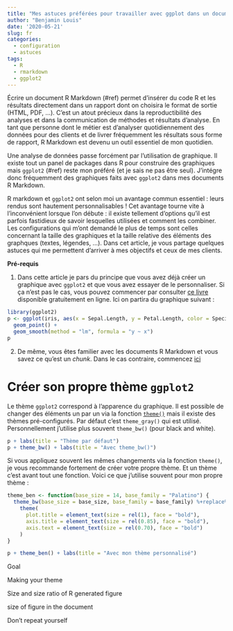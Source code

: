 ```yaml
---
title: "Mes astuces préférées pour travailler avec ggplot dans un document RMarkdown"
author: "Benjamin Louis"
date: '2020-05-21'
slug: fr
categories:
  - configuration
  - astuces
tags:
  - R
  - rmarkdown
  - ggplot2
---
```


Écrire un document R Markdown (#ref) permet d'insérer du code R et les résultats directement dans un rapport dont on choisira le format de sortie (HTML, PDF, ...). C'est un atout précieux dans la reproductibilité des analyses et dans la communication de méthodes et résultats d'analyse. En tant que personne dont le métier est d'analyser quotidiennement des données pour des clients et de livrer fréquemment les résultats sous forme de rapport, R Markdown est devenu un outil essentiel de mon quotidien.

Une analyse de données passe forcément par l'utilisation de graphique. Il existe tout un panel de packages dans R pour construire des graphiques mais `ggplot2` (#ref) reste mon préféré (et je sais ne pas être seul). J'intégre donc fréquemment des graphiques faits avec `ggplot2` dans mes documents R Markdown.

R markdown et `ggplot2` ont selon moi un avantage commun essentiel : leurs rendus sont hautement personnalisables ! Cet avantage tourne vite à l'inconvénient lorsque l'on débute : il existe tellement d'options qu'il est parfois fastidieux de savoir lesquelles utilisées et comment les combiner. Les configurations qui m'ont demandé le plus de temps sont celles concernant la taille des graphiques et la taille relative des éléments des graphques (textes, légendes, ...). Dans cet article, je vous partage quelques astuces qui me permettent d'arriver à mes objectifs et ceux de mes clients.

__Pré-requis__

1. Dans cette article je pars du principe que vous avez déjà créer un graphique avec `ggplot2` et que vous avez essayer de le personnaliser. Si ça n'est pas le cas, vous pouvez commencer par consulter [ce livre](https://ggplot2-book.org/) disponible gratuitement en ligne. Ici on partira du graphique suivant :

```r
library(ggplot2)
p <- ggplot(iris, aes(x = Sepal.Length, y = Petal.Length, color = Species)) +
  geom_point() +
  geom_smooth(method = "lm", formula = "y ~ x")
p
```

2. De même, vous êtes familier avec les documents R Markdown et vous savez ce qu'est un _chunk_. Dans le cas contraire, commencez [ici](https://bookdown.org/yihui/rmarkdown/)

# Créer son propre thème `ggplot2`

Le thème `ggplot2` correspond à l'apparence du graphique. Il est possible de changer des éléments un par un via la fonction [`theme()`](https://ggplot2.tidyverse.org/reference/theme.html) mais il existe des thèmes pré-configurés. Par défaut c'est `theme_gray()` qui est utilisé. Personnellement j'utilise plus souvent `theme_bw()` (pour black and white).


```r
p + labs(title = "Thème par défaut")
p + theme_bw() + labs(title = "Avec theme_bw()")
```   

Si vous appliquez souvent les mêmes changements via la fonction `theme()`, je vous recommande fortement de créer votre propre thème. Et un thème c'est avant tout une fonction. Voici ce que j'utilise souvent pour mon propre thème :

```r
theme_ben <- function(base_size = 14, base_family = "Palatino") {
  theme_bw(base_size = base_size, base_family = base_family) %+replace%
    theme(
      plot.title = element_text(size = rel(1), face = "bold"),
      axis.title = element_text(size = rel(0.85), face = "bold"),
      axis.text = element_text(size = rel(0.70), face = "bold")
    )
}
```

```r
p + theme_ben() + labs(title = "Avec mon thème personnalisé")
```


Goal

Making your theme

Size and size ratio of R generated figure

size of figure in the document

Don't repeat yourself


